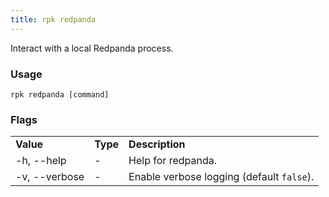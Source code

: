 ```yaml
---
title: rpk redpanda
---
```


<head>
  <meta name="title" content="rpk redpanda | Redpanda Docs" />
  <meta name="description" content="rpk redpanda list" />
</head>

Interact with a local Redpanda process.

### Usage

```
rpk redpanda [command]
```

### Flags

<table>
  <tbody>
    <tr>
      <td>
        <strong> Value</strong>
      </td>
      <td>
        <strong> Type</strong>
      </td>
      <td>
        <strong> Description</strong>
      </td>
    </tr>
    <tr>
      <td>-h, --help</td>
      <td>-</td>
      <td> Help for redpanda.</td>
    </tr>
    <tr>
      <td>-v, --verbose</td>
      <td>-</td>
      <td>
        Enable verbose logging (default <code>false</code>).
      </td>
    </tr>
  </tbody>
</table>
